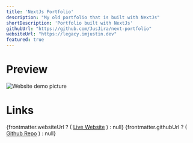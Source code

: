 ```yaml
---
title: 'NextJs Portfolio'
description: "My old portfolio that is built with NextJs"
shortDescription: 'Portfolio built with NextJs'
githubUrl: "https://github.com/JusJira/next-portfolio"
websiteUrl: "https://legacy.imjustin.dev"
featured: true
---
```


# Preview
<div class="flex items-center justify-center max-w-[600px] m-auto">
<Image
    src={webImage}
    alt="Website demo picture"
  />
</div>

# Links
<div class="flex flex-col">
  {frontmatter.websiteUrl ? (
    <a href={frontmatter.websiteUrl}>Live Website</a>
  ) : null}
  {frontmatter.githubUrl ? (
    <a href={frontmatter.githubUrl}>Github Repo</a>
  ) : null}
</div>